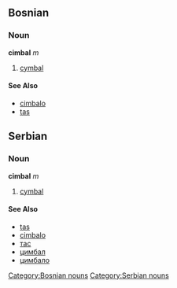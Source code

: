 ==Bosnian==
===Noun===
'''cimbal''' ''m''
[[Category:Bosnian nouns]]
#[[cymbal]]
====See Also====
*[[cimbalo]]
*[[tas]]

==Serbian==
===Noun===
'''cimbal''' ''m''
[[Category:Serbian nouns]]
#[[cymbal]]
====See Also====
*[[tas]]
*[[cimbalo]]
*[[тас]]
*[[цимбал]]
*[[цимбало]]